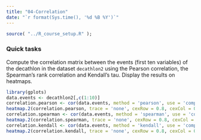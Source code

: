 ---
title: "04-Correlation"
date: "`r format(Sys.time(), '%d %B %Y')`"
---

```{r setup, include=FALSE}
source( "../R_course_setup.R" );
```

### Quick tasks

Compute the correlation matrix between the events (first ten variables) of the decathlon in the dataset `decathlon2` using the Pearson correlation, the Spearman's rank correlation and Kendall's tau. Display the results on heatmaps.

```{r}
library(gplots)
data.events <- decathlon2[,c(1:10)]
correlation.pearson <- cor(data.events, method = 'pearson', use = 'complete.obs')
heatmap.2(correlation.pearson, trace = 'none', cexRow = 0.8, cexCol = 0.8, col= colorRampPalette(c("blue","white","red"))(20))
correlation.spearman <- cor(data.events, method = 'spearman', use = 'complete.obs')
heatmap.2(correlation.spearman, trace = 'none', cexRow = 0.8, cexCol = 0.8, col= colorRampPalette(c("blue","white","red"))(20))
correlation.kendall <- cor(data.events, method = 'kendall', use = 'complete.obs')
heatmap.2(correlation.kendall, trace = 'none', cexRow = 0.8, cexCol = 0.8, col= colorRampPalette(c("blue","white","red"))(20))

```
